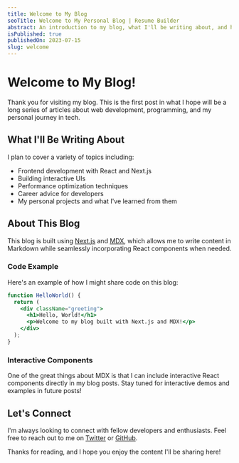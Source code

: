 ```yaml
---
title: Welcome to My Blog
seoTitle: Welcome to My Personal Blog | Resume Builder
abstract: An introduction to my blog, what I'll be writing about, and how I built it with Next.js and MDX.
isPublished: true
publishedOn: 2023-07-15
slug: welcome
---
```


# Welcome to My Blog!

Thank you for visiting my blog. This is the first post in what I hope will be a long series of articles about web development, programming, and my personal journey in tech.

## What I'll Be Writing About

I plan to cover a variety of topics including:

- Frontend development with React and Next.js
- Building interactive UIs
- Performance optimization techniques
- Career advice for developers
- My personal projects and what I've learned from them

## About This Blog

This blog is built using [Next.js](https://nextjs.org/) and [MDX](https://mdxjs.com/), which allows me to write content in Markdown while seamlessly incorporating React components when needed.

### Code Example

Here's an example of how I might share code on this blog:

```jsx
function HelloWorld() {
  return (
    <div className="greeting">
      <h1>Hello, World!</h1>
      <p>Welcome to my blog built with Next.js and MDX!</p>
    </div>
  );
}
```

### Interactive Components

One of the great things about MDX is that I can include interactive React components directly in my blog posts. Stay tuned for interactive demos and examples in future posts!

## Let's Connect

I'm always looking to connect with fellow developers and enthusiasts. Feel free to reach out to me on [Twitter](https://twitter.com) or [GitHub](https://github.com).

Thanks for reading, and I hope you enjoy the content I'll be sharing here!